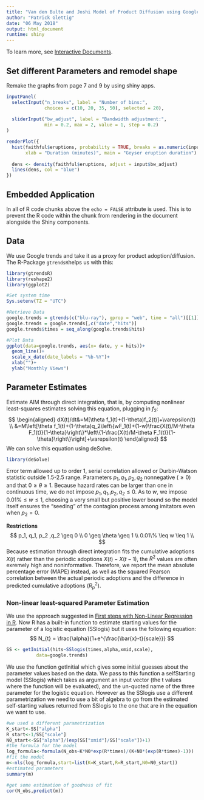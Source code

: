```yaml
---
title: "Van den Bulte and Joshi Model of Product Diffusion using Google Trends"
author: "Patrick Glettig"
date: "06 May 2018"
output: html_document
runtime: shiny
---
```


To learn more, see [Interactive Documents](http://rmarkdown.rstudio.com/authoring_shiny.html).

## Set different Parameters and remodel shape

Remake the graphs from page 7 and 9 by using shiny apps.

```r
inputPanel(
  selectInput("n_breaks", label = "Number of bins:",
              choices = c(10, 20, 35, 50), selected = 20),
  
  sliderInput("bw_adjust", label = "Bandwidth adjustment:",
              min = 0.2, max = 2, value = 1, step = 0.2)
)

renderPlot({
  hist(faithful$eruptions, probability = TRUE, breaks = as.numeric(input$n_breaks),
       xlab = "Duration (minutes)", main = "Geyser eruption duration")
  
  dens <- density(faithful$eruptions, adjust = input$bw_adjust)
  lines(dens, col = "blue")
})
```

## Embedded Application


In all of R code chunks above the `echo = FALSE` attribute is used. This is to prevent the R code within the chunk from rendering in the document alongside the Shiny components.

## Data
We use Google trends and take it as a proxy for product adoption/diffusion. The R-Package `gtrendsR`helps us with this:
```R
library(gtrendsR)
library(reshape2)
library(ggplot2)

#Set system time
Sys.setenv(TZ = "UTC")

#Retrieve Data
google.trends = gtrends(c("blu-ray"), gprop = "web", time = "all")[[1]]
google.trends = google.trends[,c("date","hits")]
google.trends$times = seq_along(google.trends$hits)
```
```R
#Plot Data
ggplot(data=google.trends, aes(x= date, y = hits))+
  geom_line()+
  scale_x_date(date_labels = "%b-%Y")+
  xlab("")+
  ylab("Monthly Views")
```


## Parameter Estimates

Estimate AIM through direct integration, that is, by computing nonlinear least-squares estimates solving this equation, plugging in $f_2$:
$$
\begin{aligned}
dX(t)/dt&=M[\theta f_1(t)+(1-\theta)f_2(t)]+\varepsilon(t) \\
&=M\left[\theta f_1(t)+(1-\theta)q_2\left\{wF_1(t)+(1-w)\frac{X(t)/M-\theta F_1(t)}{1-\theta}\right\}*\left\{1-\frac{X(t)/M-\theta F_1(t)}{1-\theta}\right\}\right]+\varepsilon(t)
\end{aligned}
$$
We can solve this equation using deSolve.
```r
library(deSolve)
```
Error term allowed up to order 1, serial correlation allowed or Durbin-Watson statistic outside 1.5-2.5 range. Parameters $p_1, q_1, p_2 ,q_2$ nonnegative $(\geq 0)$ and that $0 \geq \theta \geq 1$. Because hazard rates can be larger than one in continuous time, we do not impose $p_1, q_1 ,p_2, q_2 \leq 0$. As to $w$, we impose $0.01\% \leq w \leq 1$, choosing a very small but positive lower bound so the model itself ensures the "seeding" of the contagion process among imitators even when $p_2 = 0$.

**Restrictions**
$$
p_1, q_1, p_2 ,q_2 \geq 0 \\
0 \geq \theta \geq 1 \\
0.01\% \leq w \leq 1 \\
$$
Because estimation through direct integration fits the cumulative adoptions $X(t)$ rather than the periodic adoptions $X(t)-X(t-1)$, the $R^2$ values are often exremely high and noninformative. Therefore, we report the mean absolute percentage error (MAPE) instead, as well as the squared Pearson correlation between the actual periodic adoptions and the difference in predicted cumulative adoptions $(R^2_p)$.

### Non-linear least-squared Parameter Estimation
We use the approach suggested in [First steps with Non-Linear Regression in R](https://www.r-bloggers.com/first-steps-with-non-linear-regression-in-r/).
Now R has a built-in function to estimate starting values for the parameter of a logistic equation (SSlogis) but it uses the following equation:
$$ N_{t} = \frac{\alpha}{1+e^{\frac{\bar{x}-t}{scale}}} $$

```R
SS <- getInitial(hits~SSlogis(times,alpha,xmid,scale),
           data=google.trends)
```
We use the function getInitial which gives some initial guesses about the parameter values based on the data. We pass to this function a selfStarting model (SSlogis) which takes as argument an input vector (the t values where the function will be evaluated), and the un-quoted name of the three parameter for the logistic equation. 
However as the SSlogis use a different parametrization we need to use a bit of algebra to go from the estimated self-starting values returned from SSlogis to the one that are in the equation we want to use. 
```R
#we used a different parametrization
K_start<-SS["alpha"]
R_start<-1/SS["scale"]
N0_start<-SS["alpha"]/(exp(SS["xmid"]/SS["scale"])+1)
#the formula for the model
log_formula<-formula(N_obs~K*N0*exp(R*times)/(K+N0*(exp(R*times)-1)))
#fit the model
m<-nls(log_formula,start=list(K=K_start,R=R_start,N0=N0_start))
#estimated parameters
summary(m)

#get some estimation of goodness of fit
cor(N_obs,predict(m))
```
